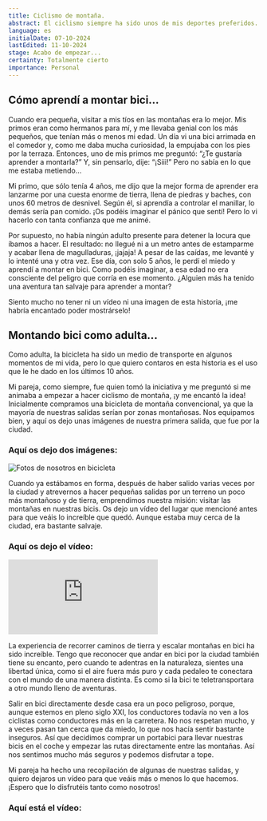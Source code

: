 ```yaml
---
title: Ciclismo de montaña.
abstract: El ciclismo siempre ha sido unos de mis deportes preferidos. Aprendí a montar bicicleta cuando era una niña y de una manera muy salvaje. Aqui os contaré de cómo fue que aprendí y muchas más historias en todo mi recorrido como ciclista.
language: es
initialDate: 07-10-2024
lastEdited: 11-10-2024
stage: Acabo de empezar...
certainty: Totalmente cierto
importance: Personal
---
```


## Cómo aprendí a montar bici...

Cuando era pequeña, visitar a mis tíos en las montañas era lo mejor. Mis primos eran como hermanos para mí, y me llevaba genial con los más pequeños, que tenían más o menos mi edad. Un día vi una bici arrimada en el comedor y, como me daba mucha curiosidad, la empujaba con los pies por la terraza. Entonces, uno de mis primos me preguntó: “¿Te gustaría aprender a montarla?” Y, sin pensarlo, dije: “¡Siii!” Pero no sabía en lo que me estaba metiendo…

Mi primo, que sólo tenía 4 años, me dijo que la mejor forma de aprender era lanzarme por una cuesta enorme de tierra, llena de piedras y baches, con unos 60 metros de desnivel. Según él, si aprendía a controlar el manillar, lo demás sería pan comido. ¡Os podéis imaginar el pánico que sentí! Pero lo vi hacerlo con tanta confianza que me animé.

Por supuesto, no había ningún adulto presente para detener la locura que íbamos a hacer. El resultado: no llegué ni a un metro antes de estamparme y acabar llena de magulladuras, ¡jajaja! A pesar de las caídas, me levanté y lo intenté una y otra vez. Ese día, con solo 5 años, le perdí el miedo y aprendí a montar en bici. Como podéis imaginar, a esa edad no era consciente del peligro que corría en ese momento. ¿Alguien más ha tenido una aventura tan salvaje para aprender a montar?

Siento mucho no tener ni un vídeo ni una imagen de esta historia, ¡me habría encantado poder mostrárselo!

## Montando bici como adulta...

Como adulta, la bicicleta ha sido un medio de transporte en algunos momentos de mi vida, pero lo que quiero contaros en esta historia es el uso que le he dado en los últimos 10 años.

Mi pareja, como siempre, fue quien tomó la iniciativa y me preguntó si me animaba a empezar a hacer ciclismo de montaña, ¡y me encantó la idea! Inicialmente compramos una bicicleta de montaña convencional, ya que la mayoría de nuestras salidas serían por zonas montañosas. Nos equipamos bien, y aquí os dejo unas imágenes de nuestra primera salida, que fue por la ciudad.

### **Aquí os dejo dos imágenes:**

![Fotos de nosotros en bicicleta](/imagenes/blog/bici/mountain-bike-1.jpg)

Cuando ya estábamos en forma, después de haber salido varias veces por la ciudad y atrevernos a hacer pequeñas salidas por un terreno un poco más montañoso y de tierra, emprendimos nuestra misión: visitar las montañas en nuestras bicis. Os dejo un vídeo del lugar que mencioné antes para que veáis lo increíble que quedó. Aunque estaba muy cerca de la ciudad, era bastante salvaje.

### **Aquí os dejo el vídeo:**

<iframe
  class="yt-embeded"
  src="https://www.youtube-nocookie.com/embed/uXJNvDVLgvc?si=8Be_kcDGtScMvfhe"
  title="YouTube vídeo player"
  frameborder="0"
  allow="accelerometer; clipboard-write; encrypted-media; gyroscope; picture-in-picture; web-share"
  referrerpolicy="strict-origin-when-cross-origin"
  allowfullscreen
></iframe>

La experiencia de recorrer caminos de tierra y escalar montañas en bici ha sido increíble. Tengo que reconocer que andar en bici por la ciudad también tiene su encanto, pero cuando te adentras en la naturaleza, sientes una libertad única, como si el aire fuera más puro y cada pedaleo te conectara con el mundo de una manera distinta. Es como si la bici te teletransportara a otro mundo lleno de aventuras.

Salir en bici directamente desde casa era un poco peligroso, porque, aunque estemos en pleno siglo XXI, los conductores todavía no ven a los ciclistas como conductores más en la carretera. No nos respetan mucho, y a veces pasan tan cerca que da miedo, lo que nos hacía sentir bastante inseguros. Así que decidimos comprar un portabici para llevar nuestras bicis en el coche y empezar las rutas directamente entre las montañas. Así nos sentimos mucho más seguros y podemos disfrutar a tope.

Mi pareja ha hecho una recopilación de algunas de nuestras salidas, y quiero dejaros un vídeo para que veáis más o menos lo que hacemos. ¡Espero que lo disfrutéis tanto como nosotros!

### **Aquí está el vídeo:**

